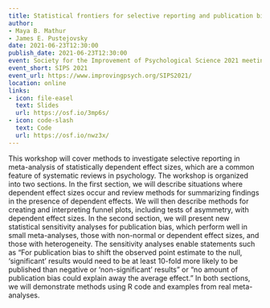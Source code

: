 ```yaml
---
title: Statistical frontiers for selective reporting and publication bias
author:
- Maya B. Mathur
- James E. Pustejovsky
date: 2021-06-23T12:30:00
publish_date: 2021-06-23T12:30:00
event: Society for the Improvement of Psychological Science 2021 meeting
event_short: SIPS 2021
event_url: https://www.improvingpsych.org/SIPS2021/
location: online
links:
- icon: file-easel
  text: Slides
  url: https://osf.io/3mp6s/
- icon: code-slash
  text: Code
  url: https://osf.io/nwz3x/
---
```


This workshop will cover methods to investigate selective reporting in meta-analysis of statistically dependent effect sizes, which are a common feature of systematic reviews in psychology. The workshop is organized into two sections. In the first section, we will describe situations where dependent effect sizes occur and review methods for summarizing findings in the presence of dependent effects. We will then describe methods for creating and interpreting funnel plots, including tests of asymmetry, with dependent effect sizes. In the second section, we will present new statistical sensitivity analyses for publication bias, which perform well in small meta-analyses, those with non-normal or dependent effect sizes, and those with heterogeneity. The sensitivity analyses enable statements such as "For publication bias to shift the observed point estimate to the null, 'significant' results would need to be at least 10-fold more likely to be published than negative or 'non-significant' results" or "no amount of publication bias could explain away the average effect." In both sections, we will demonstrate methods using R code and examples from real meta-analyses.

